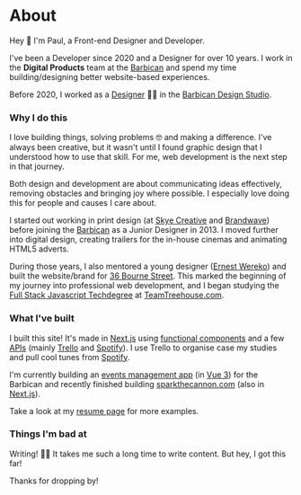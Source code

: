 
<Row>

# About

Hey 👋 I'm Paul, a Front-end Designer and Developer.

I've been a Developer since 2020 and a Designer for over 10 years. I work in the **Digital Products** team at the [Barbican](https://barbican.org.uk) and spend my time building/designing better website-based experiences.

Before 2020, I worked as a [Designer](https://www.creativelivesinprogress.com/article/paul-heading) 👨‍🎨 in the [Barbican Design Studio](https://www.creativelivesinprogress.com/article/barbican).

</Row>

<Row>

### Why I do this

I love building things, solving problems 🤓 and making a difference. I've always been creative, but it wasn't until I found graphic design that I understood how to use that skill. For me, web development is the next step in that journey.

Both design and development are about communicating ideas effectively, removing obstacles and bringing joy where possible. I especially love doing this for people and causes I care about.

I started out working in print design (at [Skye Creative](http://www.skyecreative.co.uk/) and [Brandwave](https://brandwavemarketing.com/)) before joining the [Barbican](https://en.wikipedia.org/wiki/Barbican_Centre) as a Junior Designer in 2013. I moved further into digital design, creating trailers for the in-house cinemas and animating HTML5 adverts.

During those years, I also mentored a young designer ([Ernest Wereko](https://www.ernestwereko.com/)) and built the website/brand for [36 Bourne Street](https://36bournestreet.com). This marked the beginning of my journey into professional web development, and I began studying the [Full Stack Javascript Techdegree](https://teamtreehouse.com/plans) at [TeamTreehouse.com](https://teamtreehouse.com).

</Row>

<Row>

### What I've built

I built this site! It's made in [Next.js](https://nextjs.org) using [functional components](https://www.robinwieruch.de/react-function-component/) and a few [APIs](https://en.wikipedia.org/wiki/API) (mainly [Trello](https://trello.com) and [Spotify](https://spotify.com)). I use Trello to organise case my studies and pull cool tunes from [Spotify](https://spotify.com).

I'm currently building an [events management app](https://paulh.biz/project/organising-spaces-with-graphql) (in [Vue 3](https://vuejs.org/)) for the Barbican and recently finished building [sparkthecannon.com](https://sparkthecannon.com) (also in [Next.js](https://nextjs.org)).

Take a look at my [resume page](https://paulh.biz/resume) for more examples.

</Row>

<Row>

### Things I'm bad at

Writing! 👨‍💻 It takes me such a long time to write content. But hey, I got this far!

Thanks for dropping by!

</Row>
